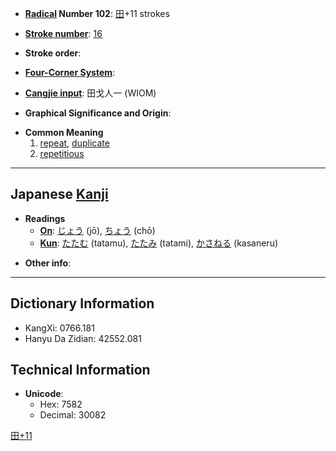 * '''[[Wiktionary:Chinese radical index| Radical]] Number 102''': [[Wiktionary:Chinese radical index 田|田]]+11 strokes

* '''[[Wiktionary:Chinese total strokes index|Stroke number]]''': [[Wiktionary:Chinese total strokes index 16|16]]

* '''Stroke order''': 

* '''[[Wiktionary:Chinese four corner index|Four-Corner System]]''': 

* '''[[Wiktionary:Chinese Cangjie index|Cangjie input]]''': 田戈人一 (WIOM)

* '''Graphical Significance and Origin''': 

* '''Common Meaning'''
*#[[repeat]], [[duplicate]]
*# [[repetitious]]

----

== Japanese [[Kanji]] ==

* '''Readings'''
** '''[[On]]''': [[じょう]] (jō), [[ちょう]] (chō)
** '''[[Kun]]''': [[たたむ]] (tatamu), [[たたみ]] (tatami), [[かさねる]] (kasaneru)

* '''Other info''':  

----

== Dictionary Information ==

* KangXi: 0766.181
* Hanyu Da Zidian: 42552.081

== Technical Information ==

* '''Unicode''':
** Hex: 7582
** Decimal: 30082

[[Category:Japanese-only CJKV Characters|田+11]]
